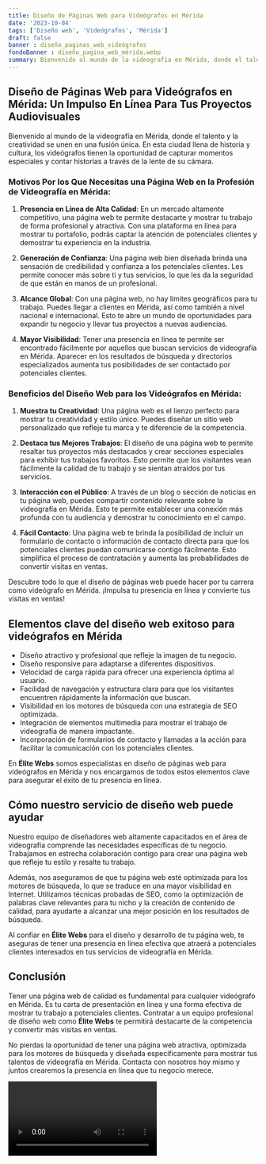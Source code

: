 ```yaml
---
title: Diseño de Páginas Web para Videógrafos en Mérida
date: '2023-10-04'
tags: ['Diseño web', 'Videógrafos', 'Mérida']
draft: false
banner : diseño_paginas_web_videógrafos
fondoBanner : diseño_pagina_web_mérida.webp
summary: Bienvenido al mundo de la videografía en Mérida, donde el talento y la creatividad se unen en una fusión única. En esta ciudad llena de historia y cultura, los videógrafos tienen la oportunidad de capturar momentos especiales y contar historias a través de la lente de su cámara.
---
```


## Diseño de Páginas Web para Videógrafos en Mérida: Un Impulso En Línea Para Tus Proyectos Audiovisuales

Bienvenido al mundo de la videografía en Mérida, donde el talento y la creatividad se unen en una fusión única. En esta ciudad llena de historia y cultura, los videógrafos tienen la oportunidad de capturar momentos especiales y contar historias a través de la lente de su cámara.

### Motivos Por los Que Necesitas una Página Web en la Profesión de Videografía en Mérida:

1. **Presencia en Línea de Alta Calidad**: En un mercado altamente competitivo, una página web te permite destacarte y mostrar tu trabajo de forma profesional y atractiva. Con una plataforma en línea para mostrar tu portafolio, podrás captar la atención de potenciales clientes y demostrar tu experiencia en la industria.

2. **Generación de Confianza**: Una página web bien diseñada brinda una sensación de credibilidad y confianza a los potenciales clientes. Les permite conocer más sobre ti y tus servicios, lo que les da la seguridad de que están en manos de un profesional.

3. **Alcance Global**: Con una página web, no hay límites geográficos para tu trabajo. Puedes llegar a clientes en Mérida, así como también a nivel nacional e internacional. Esto te abre un mundo de oportunidades para expandir tu negocio y llevar tus proyectos a nuevas audiencias.

4. **Mayor Visibilidad**: Tener una presencia en línea te permite ser encontrado fácilmente por aquellos que buscan servicios de videografía en Mérida. Aparecer en los resultados de búsqueda y directorios especializados aumenta tus posibilidades de ser contactado por potenciales clientes.

### Beneficios del Diseño Web para los Videógrafos en Mérida:

1. **Muestra tu Creatividad**: Una página web es el lienzo perfecto para mostrar tu creatividad y estilo único. Puedes diseñar un sitio web personalizado que refleje tu marca y te diferencie de la competencia.

2. **Destaca tus Mejores Trabajos**: El diseño de una página web te permite resaltar tus proyectos más destacados y crear secciones especiales para exhibir tus trabajos favoritos. Esto permite que los visitantes vean fácilmente la calidad de tu trabajo y se sientan atraídos por tus servicios.

3. **Interacción con el Público**: A través de un blog o sección de noticias en tu página web, puedes compartir contenido relevante sobre la videografía en Mérida. Esto te permite establecer una conexión más profunda con tu audiencia y demostrar tu conocimiento en el campo.

4. **Fácil Contacto**: Una página web te brinda la posibilidad de incluir un formulario de contacto o información de contacto directa para que los potenciales clientes puedan comunicarse contigo fácilmente. Esto simplifica el proceso de contratación y aumenta las probabilidades de convertir visitas en ventas.

Descubre todo lo que el diseño de páginas web puede hacer por tu carrera como videógrafo en Mérida. ¡Impulsa tu presencia en línea y convierte tus visitas en ventas!

<GifSeo />

<Cta />

## Elementos clave del diseño web exitoso para videógrafos en Mérida

- Diseño atractivo y profesional que refleje la imagen de tu negocio.
- Diseño responsive para adaptarse a diferentes dispositivos.
- Velocidad de carga rápida para ofrecer una experiencia óptima al usuario.
- Facilidad de navegación y estructura clara para que los visitantes encuentren rápidamente la información que buscan.
- Visibilidad en los motores de búsqueda con una estrategia de SEO optimizada.
- Integración de elementos multimedia para mostrar el trabajo de videografía de manera impactante.
- Incorporación de formularios de contacto y llamadas a la acción para facilitar la comunicación con los potenciales clientes.

En **Élite Webs** somos especialistas en diseño de páginas web para videógrafos en Mérida y nos encargamos de todos estos elementos clave para asegurar el éxito de tu presencia en línea.

## Cómo nuestro servicio de diseño web puede ayudar

Nuestro equipo de diseñadores web altamente capacitados en el área de videografía comprende las necesidades específicas de tu negocio. Trabajamos en estrecha colaboración contigo para crear una página web que refleje tu estilo y resalte tu trabajo.

Además, nos aseguramos de que tu página web esté optimizada para los motores de búsqueda, lo que se traduce en una mayor visibilidad en Internet. Utilizamos técnicas probadas de SEO, como la optimización de palabras clave relevantes para tu nicho y la creación de contenido de calidad, para ayudarte a alcanzar una mejor posición en los resultados de búsqueda.

Al confiar en **Élite Webs** para el diseño y desarrollo de tu página web, te aseguras de tener una presencia en línea efectiva que atraerá a potenciales clientes interesados en tus servicios de videografía en Mérida.

## Conclusión

Tener una página web de calidad es fundamental para cualquier videógrafo en Mérida. Es tu carta de presentación en línea y una forma efectiva de mostrar tu trabajo a potenciales clientes. Contratar a un equipo profesional de diseño web como **Élite Webs** te permitirá destacarte de la competencia y convertir más visitas en ventas.

No pierdas la oportunidad de tener una página web atractiva, optimizada para los motores de búsqueda y diseñada específicamente para mostrar tus talentos de videografía en Mérida. Contacta con nosotros hoy mismo y juntos crearemos la presencia en línea que tu negocio merece.

<Video />

<CtaBot job='Videógrafos' city='Mérida'/>

<Gmaps query='Mérida+españa+maps' />